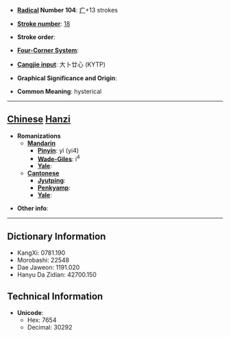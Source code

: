 * '''[[Wiktionary:Chinese radical index| Radical]] Number 104''': [[Wiktionary:Chinese radical index 疒|疒]]+13 strokes

* '''[[Wiktionary:Chinese total strokes index|Stroke number]]''': [[Wiktionary:Chinese total strokes index 18|18]]

* '''Stroke order''': 

* '''[[Wiktionary:Chinese four corner index|Four-Corner System]]''': 

* '''[[Wiktionary:Chinese Cangjie index|Cangjie input]]''': 大卜廿心 (KYTP)

* '''Graphical Significance and Origin''': 

* '''Common Meaning''': hysterical

----

== [[Chinese]] [[Hanzi]] ==

* '''Romanizations'''
** '''[[Mandarin]]'''
*** '''[[Pinyin]]''': yì (yi4)
*** '''[[Wade-Giles]]''': i<sup>4</sup>
*** '''[[Yale]]''': 
** '''[[Cantonese]]'''
*** '''[[Jyutping]]''':
*** '''[[Penkyamp]]''': 
*** '''[[Yale]]''': 

* '''Other info''': 

----

== Dictionary Information ==

* KangXi: 0781.190
* Morobashi: 22548
* Dae Jaweon: 1191.020
* Hanyu Da Zidian: 42700.150

== Technical Information ==

* '''Unicode''':
** Hex: 7654
** Decimal: 30292